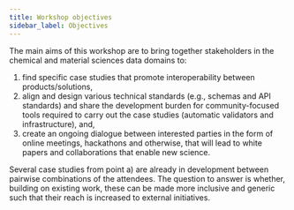 ```yaml
---
title: Workshop objectives
sidebar_label: Objectives
---
```


The main aims of this workshop are to bring together stakeholders in the chemical and material sciences data domains to:

1. find specific case studies that promote interoperability between products/solutions,
2. align and design various technical standards (e.g., schemas and API standards) and share the development burden for community-focused tools required to carry out the case studies (automatic validators and infrastructure), and,
3. create an ongoing dialogue between interested parties in the form of online meetings, hackathons and otherwise, that will lead to white papers and collaborations that enable new science.

Several case studies from point a) are already in development between pairwise combinations of the attendees. The question to answer is whether, building on existing work, these can be made more inclusive and generic such that their reach is increased to external initiatives.
